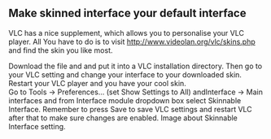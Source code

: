 == Make skinned interface your default interface<br> ==



VLC has a nice supplement, which allows you to personalise your VLC player. All You have to do is to visit http://www.videolan.org/vlc/skins.php and find the skin you like most. 

Download the file and and put it into a VLC installation directory. Then go to your VLC setting and change your interface to your downloaded skin. Restart your VLC player and you have your cool skin. <br> 

Go to Tools -&gt; Preferences... (set Show Settings to All) andInterface -&gt; Main interfaces and from Interface module dropdown box select Skinnable Interface. Remember to press Save to save VLC settings and restart VLC after that to make sure changes are enabled. Image about Skinnable Interface setting.<br><br>